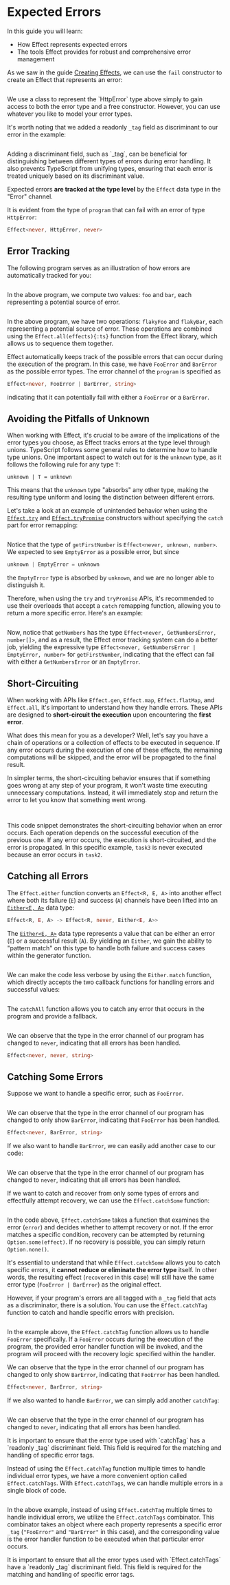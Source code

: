 
# Expected Errors

In this guide you will learn:

- How Effect represents expected errors
- The tools Effect provides for robust and comprehensive error management

As we saw in the guide [Creating Effects](../essentials/creating), we can use the `fail` constructor to create an Effect
that represents an error:

```ts file=<rootDir>/src/guide/error-management/expected-errors/fail.ts

```

<Info>
  We use a class to represent the `HttpError` type above simply to gain access
  to both the error type and a free constructor. However, you can use whatever
  you like to model your error types.
</Info>

It's worth noting that we added a readonly `_tag` field as discriminant to our error in the example:

```ts /readonly _tag/ file=<rootDir>/src/guide/error-management/expected-errors/fail.ts#L3-L5

```

<Idea>
  Adding a discriminant field, such as `_tag`, can be beneficial for
  distinguishing between different types of errors during error handling. It
  also prevents TypeScript from unifying types, ensuring that each error is
  treated uniquely based on its discriminant value.
</Idea>

Expected errors **are tracked at the type level** by the `Effect` data type in the "Error" channel.

It is evident from the type of `program` that can fail with an error of type `HttpError`:

```ts /HttpError/
Effect<never, HttpError, never>
```

## Error Tracking

The following program serves as an illustration of how errors are automatically tracked for you:

<Tabs>
<Tab>

```ts filename="error-tracking.ts" file=<rootDir>/src/guide/error-management/expected-errors/error-tracking-gen.ts

```

In the above program, we compute two values: `foo` and `bar`, each representing a potential source of error.

</Tab>
<Tab>

```ts filename="error-tracking.ts" file=<rootDir>/src/guide/error-management/expected-errors/error-tracking.ts

```

In the above program, we have two operations: `flakyFoo` and `flakyBar`, each representing a potential source of error.
These operations are combined using the `Effect.all(effects){:ts}` function from the Effect library, which allows us to sequence them together.

</Tab>
</Tabs>

Effect automatically keeps track of the possible errors that can occur during the execution of the program.
In this case, we have `FooError` and `BarError` as the possible error types.
The error channel of the `program` is specified as

```ts /FooError | BarError/
Effect<never, FooError | BarError, string>
```

indicating that it can potentially fail with either a `FooError` or a `BarError`.

## Avoiding the Pitfalls of Unknown

When working with Effect, it's crucial to be aware of the implications of the error types you choose, as Effect tracks errors at the type level through unions. TypeScript follows some general rules to determine how to handle type unions. One important aspect to watch out for is the `unknown` type, as it follows the following rule for any type `T`:

```
unknown | T = unknown
```

This means that the `unknown` type "absorbs" any other type, making the resulting type uniform and losing the distinction between different errors.

Let's take a look at an example of unintended behavior when using the [`Effect.try`](../essentials/creating#effecttry) and [`Effect.tryPromise`](../essentials/creating#effecttrypromise) constructors without specifying the `catch` part for error remapping:

```ts file=<rootDir>/src/guide/error-management/expected-errors/error-tracking-issue-with-unknown.ts

```

Notice that the type of `getFirstNumber` is `Effect<never, unknown, number>`. We expected to see `EmptyError` as a possible error, but since

```ts
unknown | EmptyError = unknown
```

the `EmptyError` type is absorbed by `unknown`, and we are no longer able to distinguish it.

Therefore, when using the `try` and `tryPromise` APIs, it's recommended to use their overloads that accept a `catch` remapping function, allowing you to return a more specific error. Here's an example:

```ts {10} file=<rootDir>/src/guide/error-management/expected-errors/error-tracking-solution-with-unknown.ts

```

Now, notice that `getNumbers` has the type `Effect<never, GetNumbersError, number[]>`, and as a result, the Effect error tracking system can do a better job, yielding the expressive type `Effect<never, GetNumbersError | EmptyError, number>` for `getFirstNumber`, indicating that the effect can fail with either a `GetNumbersError` or an `EmptyError`.

## Short-Circuiting

When working with APIs like `Effect.gen`, `Effect.map`, `Effect.flatMap`, and `Effect.all`, it's important to understand how they handle errors.
These APIs are designed to **short-circuit the execution** upon encountering the **first error**.

What does this mean for you as a developer? Well, let's say you have a chain of operations or a collection of effects to be executed in sequence. If any error occurs during the execution of one of these effects, the remaining computations will be skipped, and the error will be propagated to the final result.

In simpler terms, the short-circuiting behavior ensures that if something goes wrong at any step of your program, it won't waste time executing unnecessary computations. Instead, it will immediately stop and return the error to let you know that something went wrong.

<Tabs>
<Tab>

```ts file=<rootDir>/src/guide/error-management/expected-errors/short-circuiting-gen.ts

```

</Tab>
<Tab>

```ts file=<rootDir>/src/guide/error-management/expected-errors/short-circuiting-pipe.ts

```

</Tab>
</Tabs>

This code snippet demonstrates the short-circuiting behavior when an error occurs.
Each operation depends on the successful execution of the previous one.
If any error occurs, the execution is short-circuited, and the error is propagated.
In this specific example, `task3` is never executed because an error occurs in `task2`.

## Catching all Errors

<Tabs>
<Tab>

The `Effect.either` function converts an `Effect<R, E, A>` into another effect where both its failure (`E`) and success (`A`) channels have been lifted into an [`Either<E, A>`](../data-types/either) data type:

```ts
Effect<R, E, A> -> Effect<R, never, Either<E, A>>
```

The [`Either<E, A>`](../data-types/either) data type represents a value that can be either an error (`E`) or a successful result (`A`).
By yielding an `Either`, we gain the ability to "pattern match" on this type to handle both failure and success cases within the generator function.

```ts /Effect.either/ file=<rootDir>/src/guide/error-management/expected-errors/catch-all-gen.ts

```

We can make the code less verbose by using the `Either.match` function, which directly accepts the two callback functions for handling errors and successful values:

```ts file=<rootDir>/src/guide/error-management/expected-errors/catch-all-gen-match.ts

```

</Tab>
<Tab>

The `catchAll` function allows you to catch any error that occurs in the program and provide a fallback.

```ts {6} file=<rootDir>/src/guide/error-management/expected-errors/catch-all-pipe.ts

```

</Tab>
</Tabs>

We can observe that the type in the error channel of our program has changed to `never`,
indicating that all errors has been handled.

```ts /never/2
Effect<never, never, string>
```

## Catching Some Errors

Suppose we want to handle a specific error, such as `FooError`.

<Tabs>
<Tab>

```ts {9-11} file=<rootDir>/src/guide/error-management/expected-errors/catch-error-gen.ts

```

We can observe that the type in the error channel of our program has changed to only show `BarError`,
indicating that `FooError` has been handled.

```ts /BarError/
Effect<never, BarError, string>
```

If we also want to handle `BarError`, we can easily add another case to our code:

```ts {12} file=<rootDir>/src/guide/error-management/expected-errors/catch-error-gen-2.ts

```

We can observe that the type in the error channel of our program has changed to `never`,
indicating that all errors has been handled.

</Tab>
<Tab>

If we want to catch and recover from only some types of errors and effectfully attempt recovery, we can use the `Effect.catchSome` function:

```ts /FooError | BarError/ file=<rootDir>/src/guide/error-management/expected-errors/catchSome.ts

```

In the code above, `Effect.catchSome` takes a function that examines the error (`error`) and decides whether to attempt recovery or not. If the error matches a specific condition, recovery can be attempted by returning `Option.some(effect)`. If no recovery is possible, you can simply return `Option.none()`.

It's essential to understand that while `Effect.catchSome` allows you to catch specific errors, it **cannot reduce or eliminate the error type** itself. In other words, the resulting effect (`recovered` in this case) will still have the same error type (`FooError | BarError`) as the original effect.

However, if your program's errors are all tagged with a `_tag` field that acts as a discriminator, there is a solution. You can use the `Effect.catchTag` function to catch and handle specific errors with precision.

```ts {6-8} file=<rootDir>/src/guide/error-management/expected-errors/catch-error-pipe.ts

```

In the example above, the `Effect.catchTag` function allows us to handle `FooError` specifically.
If a `FooError` occurs during the execution of the program, the provided error handler function will be invoked,
and the program will proceed with the recovery logic specified within the handler.

We can observe that the type in the error channel of our program has changed to only show `BarError`,
indicating that `FooError` has been handled.

```ts /BarError/
Effect<never, BarError, string>
```

If we also wanted to handle `BarError`, we can simply add another `catchTag`:

```ts {9-11} file=<rootDir>/src/guide/error-management/expected-errors/catch-error-pipe-2.ts

```

We can observe that the type in the error channel of our program has changed to `never`,
indicating that all errors has been handled.

<Warning>
  It is important to ensure that the error type used with `catchTag` has a
  `readonly _tag` discriminant field. This field is required for the matching
  and handling of specific error tags.
</Warning>

Instead of using the `Effect.catchTag` function multiple times to handle individual error types, we have a more convenient option called `Effect.catchTags`. With `Effect.catchTags`, we can handle multiple errors in a single block of code.

```ts {6-9} file=<rootDir>/src/guide/error-management/expected-errors/catch-errors-pipe.ts

```

In the above example, instead of using `Effect.catchTag` multiple times to handle individual errors, we utilize the `Effect.catchTags` combinator.
This combinator takes an object where each property represents a specific error `_tag` (`"FooError"` and `"BarError"` in this case),
and the corresponding value is the error handler function to be executed when that particular error occurs.

<Warning>
  It is important to ensure that all the error types used with
  `Effect.catchTags` have a `readonly _tag` discriminant field. This field is
  required for the matching and handling of specific error tags.
</Warning>

</Tab>
</Tabs>
